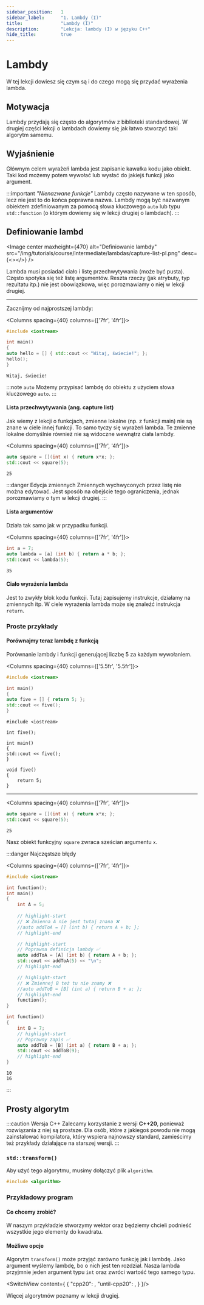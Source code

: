 ```yaml
---
sidebar_position:	1
sidebar_label:		"1. Lambdy (I)"
title:				"Lambdy (I)"
description:		"Lekcja: lambdy (I) w języku C++"
hide_title:			true
---
```






<NotFinished />

# Lambdy
W tej lekcji dowiesz się czym są i do czego mogą się przydać wyrażenia lambda.

## Motywacja

Lambdy przydają się często do algorytmów z biblioteki standardowej. W drugiej części lekcji o lambdach dowiemy się jak łatwo stworzyć taki algorytm samemu.

## Wyjaśnienie
Głównym celem wyrażeń lambda jest zapisanie kawałka kodu jako obiekt. Taki kod możemy potem wywołać lub wysłać do jakiejś funkcji jako argument.
 
:::important *"Nienazwane funkcje"*
Lambdy często nazywane w ten sposób, lecz nie jest to do końca poprawna nazwa. Lambdy mogą być nazwanym obiektem zdefiniowanym za pomocą słowa kluczowego `auto` lub typu `std::function` (o którym dowiemy się w lekcji drugiej o lambdach).
:::


## Definiowanie lambd
<Image center
		maxheight={470}
		alt="Definiowanie lambdy"
		src="/img/tutorials/course/intermediate/lambdas/capture-list-pl.png"
		desc={<></>}
	/>
<br/>

Lambda musi posiadać ciało i listę przechwytywania (może być pusta). Często spotyka się też listę argumentów. Reszta rzeczy (jak atrybuty, typ rezultatu itp.) nie jest obowiązkowa, więc porozmawiamy o niej w lekcji drugiej. 

---

Zacznijmy od najprostszej lambdy:

<Columns spacing={40} columns={['7fr', '4fr']}>
<div>

```cpp title="Witaj świecie! jako lambda"
#include <iostream>

int main()
{
auto hello = [] { std::cout << "Witaj, świecie!"; };
hello();
}
```

</div>

<div>

```plaintext title="Wynik (konsola)"
Witaj, świecie!
```
</div>
</Columns>



:::note `auto`
Możemy przypisać lambdę do obiektu z użyciem słowa kluczowego `auto`.
:::


#### Lista przechwytywania (ang. capture list)
Jak wiemy z lekcji o funkcjach, zmienne lokalne (np. z funkcji main) nie są znane w ciele innej funkcji. To samo tyczy się wyrażeń lambda. Te zmienne lokalne domyślnie również nie są widoczne wewnątrz ciała lambdy.

<Columns spacing={40} columns={['7fr', '4fr']}>
<div>

```cpp title="Następujący kod zawiera wyrażenie lambda z argumentem:"
auto square = [](int x) { return x*x; };
std::cout << square(5);
```

</div>

<div>

```plaintext title="Wynik (konsola)"
25
```

</div>
</Columns>

:::danger Edycja zmiennych
Zmiennych wychwyconych przez listę nie można edytować. Jest sposób na obejście tego ograniczenia, jednak porozmawiamy o tym w lekcji drugiej.
:::

#### Lista argumentów
Działa tak samo jak w przypadku funkcji.

<Columns spacing={40} columns={['7fr', '4fr']}>
<div>

```cpp title="Prosta lambda"
int a = 7;
auto lambda = [a] (int b) { return a * b; };
std::cout << lambda(5);
```

</div>

<div>

```plaintext title="Wynik (konsola)"
35
```

</div>
</Columns>

#### Ciało wyrażenia lambda
Jest to zwykły blok kodu funkcji. Tutaj zapisujemy instrukcje, działamy na zmiennych itp. W ciele wyrażenia lambda może się znaleźć instrukcja `return`.





### Proste przykłady

#### Porównajmy teraz lambdę z funkcją

Porównanie lambdy i funkcji generującej liczbę 5 za każdym wywołaniem.

<Columns spacing={40} columns={['5.5fr', '5.5fr']}>
<div>

```cpp title="Lambda"
#include <iostream>

int main()
{
auto five = [] { return 5; };
std::cout << five();
}
```

</div>

<div>

```plaintext title="Funkcja"
#include <iostream>

int five();

int main()
{
std::cout << five();
}

void five()
{
	return 5;
}
```

</div>
</Columns>
	

---


<Columns spacing={40} columns={['7fr', '4fr']}>
<div>

```cpp title="Następujący kod zawiera wyrażenie lambda z argumentem:"
auto square = [](int x) { return x*x; };
std::cout << square(5);
```

</div>

<div>

```plaintext title="Wynik (konsola)"
25
```

</div>
</Columns>


Nasz obiekt funkcyjny `square` zwraca sześcian argumentu `x`.


:::danger Najczęstsze błędy

<Columns spacing={40} columns={['7fr', '4fr']}>
<div>

```cpp title="lambdas.cpp"
#include <iostream>

int function();
int main()
{
	int A = 5;
	
	// highlight-start
	// ❌ Zmienna A nie jest tutaj znana ❌
	//auto addToA = [] (int b) { return A + b; };
	// highlight-end

	// highlight-start
	// Poprawna definicja lambdy ✅
	auto addToA = [A] (int b) { return A + b; };
	std::cout << addToA(5) << "\n";
	// highlight-end

	// highlight-start
	// ❌ Zmiennej B też tu nie znamy ❌
	//auto addToB = [B] (int a) { return B + a; };
	// highlight-end
	function();
}

int function()
{
	int B = 7;
	// highlight-start
	// Poprawny zapis ✅
	auto addToB = [B] (int a) { return B + a; };
	std::cout << addToB(9);
	// highlight-end
}
```

</div>

<div>

```plaintext title="Wynik (konsola)"
10
16
```

</div>
</Columns>
:::

## Prosty algorytm

:::caution Wersja C++
Zalecamy korzystanie z wersji **C++20**, ponieważ rozwiązania z niej są prostsze.
Dla osób, które z jakiegoś powodu nie mogą zainstalować kompilatora, który wspiera
najnowszy standard, zamieścimy też przykłady działające na starszej wersji.
:::

### `std::transform()`

Aby użyć tego algorytmu, musimy dołączyć plik `algorithm`.

```cpp
#include <algorithm>
```
### Przykładowy program

#### Co chcemy zrobić?
W naszym przykładzie stworzymy wektor oraz będziemy chcieli podnieść wszystkie jego elementy do kwadratu.

#### Możliwe opcje
Algorytm `transform()` może przyjąć zarówno funkcję jak i lambdę. Jako argument wyślemy lambdę, bo o nich jest ten rozdział. Nasza lambda przyjmnie jeden argument typu `int` oraz zwróci wartość tego samego typu.

<SwitchView content={
		{
			"cpp20":		<TransformIntroExampleCpp20 />,
			"until-cpp20":	<TransformIntroExampleUntilCpp20 />,
		}
	}/>

Więcej algorytmów poznamy w lekcji drugiej.

